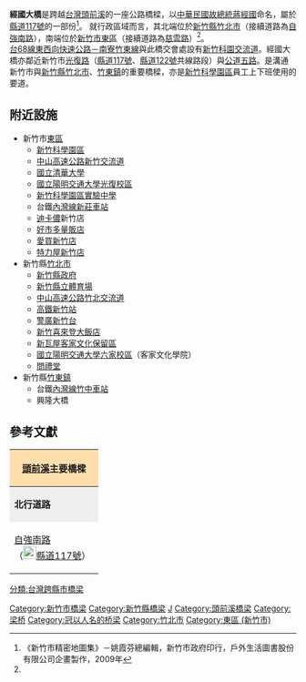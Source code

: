 {{Multiple issues|
{{copyedit|time=2011-10-13T10:40:17+00:00}}
{{expand|time=2011-10-13T10:40:17+00:00}}
{{refimprove|time=2011-10-13T10:40:17+00:00}}
}}
{{Infobox_Bridge
|bridge_name   = 經國大橋
|image         = 
|image_size    = 
|caption       = 
|official_name = 經國大橋
|also_known_as = 
|carries       = {{Jct|country=TWN|CH|117}}
|crosses       = [[頭前溪|頭前溪]]
|locale        = {{ROC-TW}}[[新竹縣|新竹縣]]／[[新竹市|新竹市]]
|maint         = 
|id            = 
|design        = 
|mainspan      = 
|length        = 2318公尺
|width         = 
|height        = 
|clearance     = 
|below         = 
|traffic       = 
|designed_by   = 
|begin         = 
|complete      = 
|open          = 2002年
|closed        = 
|toll          = 
|map_cue       = 
|map_image     = 
|map_text      = 
|map_width     = 
|coordinates   = {{coord|24.8068|N|121.0182|E|display=title,inline}}
|lat           = 
|long          = 
}}
'''經國大橋'''是跨越[[台灣|台灣]][[頭前溪|頭前溪]]的一座公路橋樑，以[[中華民國|中華民國]][[蔣經國|故總統蔣經國]]命名，屬於[[縣道117號|縣道117號]]的一部份<ref name="atlas">《新竹市精密地圖集》－姚霞芬總編輯，新竹市政府印行，戶外生活圖書股份有限公司企畫製作，2009年</ref>。
就行政區域而言，其北端位於[[新竹縣|新竹縣]][[竹北市|竹北市]]（接續道路為[[自強南、北路|自強南路]]），南端位於[[新竹市|新竹市]][[東區_(新竹市)|東區]]（接續道路為[[慈雲路|慈雲路]]）<ref name="atlas"/>。<br>
[[台68線|台68線東西向快速公路－南寮竹東線]]與此橋交會處設有[[新竹科園交流道|新竹科園交流道]]。經國大橋亦鄰近新竹市[[光復路_(新竹市)|光復路]]（[[縣道117號|縣道117號]]、[[縣道122號|縣道122號]]共線路段）與[[公道五路_(新竹市)|公道五路]]。是溝通新竹市與[[新竹縣|新竹縣]][[竹北市|竹北市]]、[[竹東鎮|竹東鎮]]的重要橋樑，亦是[[新竹科學工業園區|新竹科學園區]]員工上下班使用的要道。

==附近設施==
*新竹市[[東區_(新竹市)|東區]]
**[[新竹科學工業園區|新竹科學園區]]
**[[中山高速公路|中山高速公路]][[新竹交流道|新竹交流道]]
**[[國立清華大學|國立清華大學]]
**[[國立陽明交通大學光復校區|國立陽明交通大學光復校區]]
**[[竹科實中|新竹科學園區實驗中學]]
**台鐵[[內灣線|內灣線]][[新莊車站_(新竹市)|新莊車站]]
**[[迪卡儂|迪卡儂]]新竹店
**[[好市多|好市多量販店]]
**[[愛買|愛買新竹店]]
**[[特力屋|特力屋新竹店]]
*新竹縣[[竹北市|竹北市]]
**[[新竹縣政府|新竹縣政府]]
**[[新竹縣立體育場|新竹縣立體育場]]
**[[中山高速公路|中山高速公路]][[竹北交流道|竹北交流道]]
**[[高鐵新竹站|高鐵新竹站]]
**[[警廣|警廣新竹台]]
**[[喜來登酒店|新竹喜來登大飯店]]
**[[新瓦屋客家文化保留區|新瓦屋客家文化保留區]]
**[[國立陽明交通大學六家校區|國立陽明交通大學六家校區]]（客家文化學院）
**[[問禮堂|問禮堂]]
*新竹縣[[竹東鎮|竹東鎮]]
**台鐵[[內灣線|內灣線]][[竹中車站|竹中車站]]
**興隆大橋

==參考文獻==
{{reflist}}

{|class="toccolours" border="1" cellpadding="4" style="margin: 0 auto; border-collapse: collapse; text-align: center; white-space:nowrap;"
|-
!colspan=3 style="background: #ffdead;"| [[頭前溪|頭前溪]]主要橋樑
|-
|style="background: #efefef;"| '''北行道路'''
|style="background: #efefef;"| '''[[頭前溪|頭前溪]]'''
|style="background: #efefef;"| '''南行道路'''
|-
|style="width:140px; height:88px;"| [[自強南路|自強南路]]<br>（[[File:TW_CHW117.svg|23px]][[縣道117號|縣道117號]]）<br>{{small|[[新竹縣|新竹縣]][[竹北市|竹北市]]}}
|style="width:200px; height:75px;"| '''經國大橋'''<br>{{small|''往''}}<br>{{small|''←[[新竹縣|新竹縣]]　　　　[[新竹市|新竹市]]→''}}
|style="width:140px; height:75px;"| [[慈雲路|慈雲路]]<br>（[[File:TW_CHW117.svg|23px]][[縣道117號|縣道117號]]）<br>{{small|[[新竹市|新竹市]][[東區_(新竹市)|東區]]}}
|}

[[Category:新竹市橋梁|Category:新竹市橋梁]]
[[Category:新竹縣橋梁|Category:新竹縣橋梁]]
[[Category:台灣公路橋|J]]
[[Category:頭前溪橋梁|Category:頭前溪橋梁]]
[[Category:梁桥|Category:梁桥]]
[[Category:冠以人名的桥梁|Category:冠以人名的桥梁]]
[[Category:竹北市|Category:竹北市]]
[[Category:東區_(新竹市)|Category:東區 (新竹市)]]
[[分類:台灣跨縣市橋梁|分類:台灣跨縣市橋梁]]